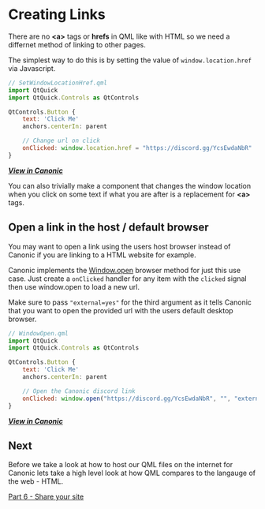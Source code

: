 # Creating Links

There are no **\<a\>** tags or **hrefs** in QML like with HTML so we need a differnet method of linking to other pages.

The simplest way to do this is by setting the value of `window.location.href` via Javascript. 
```javascript
// SetWindowLocationHref.qml
import QtQuick
import QtQuick.Controls as QtControls

QtControls.Button {
    text: 'Click Me'
    anchors.centerIn: parent

    // Change url on click
    onClicked: window.location.href = "https://discord.gg/YcsEwdaNbR"
}
```
___[View in Canonic](https://www.canonic.com/#https://raw.githubusercontent.com/canonic/canonic/main/docs/examples/SetWindowLocationHref.qml)___

You can also trivially make a component that changes the window location when you click on some text if what you are after is a replacement for **\<a\>** tags.

## Open a link in the host / default browser

You may want to open a link using the users host browser instead of Canonic if you are linking to a HTML website for example.

Canonic implements the [Window.open](https://developer.mozilla.org/en-US/docs/Web/API/Window/open) browser method for just this use case. 
Just create a `onClicked` handler for any item with the `clicked` signal then use window.open to load a new url.

Make sure to pass `"external=yes"` for the third argument as it tells Canonic that you want to open the provided url with the users default desktop browser.

```javascript
// WindowOpen.qml
import QtQuick
import QtQuick.Controls as QtControls

QtControls.Button {
    text: 'Click Me'
    anchors.centerIn: parent

    // Open the Canonic discord link 
    onClicked: window.open("https://discord.gg/YcsEwdaNbR", "", "external=yes")
}
```
___[View in Canonic](https://www.canonic.com/#https://raw.githubusercontent.com/canonic/canonic/main/docs/examples/WindowOpen.qml)___

## Next

Before we take a look at how to host our QML files on the internet for Canonic lets take a high level look at how QML compares to the langauge of the web - HTML.

[Part 6 - Share your site](/share-your-site)